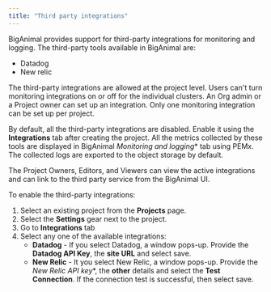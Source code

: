 ```yaml
---
title: "Third party integrations"
---
```


BigAnimal provides support for third-party integrations for monitoring and logging. The third-party tools available in BigAnimal are:

- Datadog
- New relic

The third-party integrations are allowed at the project level. Users can't turn monitoring integrations on or off for the individual clusters. An Org admin or a Project owner can set up an integration. Only one monitoring integration can be set up per project.

By default, all the third-party integrations are disabled. Enable it using the **Integrations** tab after creating the project. All the metrics collected by these tools are displayed in BigAnimal *Monitoring and logging** tab using PEMx. The collected logs are exported to the object storage by default.

The Project Owners, Editors, and Viewers can view the active integrations and can link to the third party service from the BigAnimal UI.

To enable the third-party integrations: 
1. Select an existing project from the **Projects** page.
2. Select the **Settings** gear next to the project.
3. Go to **Integrations** tab
4. Select any one of the available integrations:
   - **Datadog** - If you select Datadog, a window pops-up. Provide the **Datadog API Key**, the **site URL** and select save.
   - **New Relic** - It you select New Relic, a window pops-up. Provide the *New Relic API key**, the **other** details and select the **Test Connection**. If the connection test is successful, then select save.

